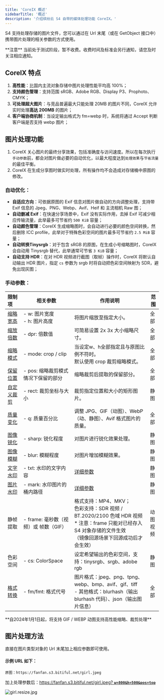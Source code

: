 ```yaml
---
title: 'CoreIX 概述'
sidebarTitle: '概述'
description: '介绍缤纷云 S4 自带的媒体处理功能 CoreIX。'
---
```


S4 支持处理存储的图片文件，您可以通过在 Url 末尾（或在 GetObject 接口中）携带图片处理的相关参数的方式使用。

<Warning>
**注意**
当前处于测试阶段，暂不收费。收费时间及标准会另行通知，请您及时关注相应通知。
</Warning>

## CoreIX 特点

1. **高性能**：比国内主流对象存储中图片处理性能平均高 100%；
2. **支持颜色管理**：支持范围 sRGB、Adobe RGB、Display P3、Prophoto、CMYK；
3. **可处理超大图片**：与竞品普遍最大只能处理 20MB 的图片不同，CoreIX 允许实时处理**高达 200MB** 的图片；
4. **客户端协商机制**：当设定输出格式为 fm=webp 时，系统将通过 Accept 判断客户端是否支持 webp 图片；

## 图片处理功能
1. CoreIX 关心图片的最终分享效果，包括准确度与访问速度。所以在每次执行`手动参数`前，都会对图片做必要的自动优化，以最大程度达到`处理效果`与`节省流量`的最佳平衡。
2. CoreIX 在生成分享图时做实时处理，所有操作均不会造成对存储桶中原图的修改。

### 自动优化：

- **自适应方向**：可依据原图的 Exif 信息对图片做自动的方向调整处理，支持带 Exif 信息的 Jpeg、PNG、Webp、Avif、Heif 和 主流相机 Raw 图；
- **自动删减 Exif**：在快速分享场景中，Exif 没有实际作用，去掉 Exif 可减少相应传输流量，此举最多可节省约 `500 KiB` 容量；
- **自动颜色管理**：CoreIX 生成缩略图时，会自动进行必要的颜色空间转换，然后删除 ICC profile，此举对于特殊色彩空间的图片最多可节省约 `2.5 MiB` 容量；
- **自动转换Tinysrgb**：对于包含 sRGB 的原图，在生成小号缩略图时，CoreIX 会自动用 Tinysrgb 替代，此举通常可节省 `3 KiB` 容量；
- **自动支持 HDR**：在对 HDR 视频进行截图（取帧）操作时，CoreIX 将默认自动输出 HDR 图片，指定 `cs` 参数为 srgb 时将自动把色彩空间映射为 SDR，避免出现灰图；

### 手动参数：

| 限制项 | 相关参数 | 作用说明 |范围|
| :--- | --- | --- | --- |
| [缩略宽高](/coreix/features/resize) | - w: 图片宽度<br />- h: 图片高度 | 将图片缩放至指定大小。|全部|
| [缩放倍数](/coreix/features/resize) | - dpr: 倍数值 | 可简易设置 2x 3x 大小缩略尺寸。|全部|
| [缩略模式](/coreix/features/resize) | - mode: crop / clip | 当设定w、h全部指定且与原图比例不符时。<br />默认使用 crop 裁剪缩略模式。|全部|
| [保留位置](/coreix/features/resize) | - pos: 缩略裁剪模式情况下保留的部分 | 缩略裁剪后提取的保留部分。|全部|
| [自定义裁剪](/coreix/features/crop) | - rect: 裁剪坐标与大小 | 裁剪指定位置和大小的矩形图片。|静图|
| [质量变化](/coreix/features/quality) | - q: 质量百分比 | 调整 JPG、GIF（动图）、WebP（动、静图）、Avif 格式图片的质量。|全部|
| [图像锐化](/coreix/features/sharp) | - sharp: 锐化程度 | 对图片进行锐化效果处理。|静图|
| [图像模糊](/coreix/features/blur) | - blur: 模糊程度 | 对图片增加模糊效果。|静图|
| [文字水印](/coreix/features/watermark) | - txt: 水印的文字内容 | [详细参数](features/watermark) |静图|
| [图片水印](/coreix/features/watermark-image) | - mark: 水印图片的桶内路径 | [详细参数](features/watermark-image) |静图|
| 静帧提取 | - frame: 毫秒数（视频）或 帧数（GIF） | 格式支持：MP4、MKV；<br />色彩支持：SDR 视频 / BT.2020/2100 色域 HDR 视频<br />* 注意：frame 只能对已经存入 S4 对象存储的文件生效<br />（镜像回源场景下回源成功后才会生效）|动图<br />视频|
| 色彩空间 | - cs: ColorSpace | 设定希望输出的色彩空间，支持：tinysrgb、srgb、adobe rgb|静图|
| [格式转换](/coreix/features/format) | - fm/fmt: 格式代号 | 图片格式：jpeg、png、tpng、webp、bmp、avif、gif、tiff<br />- 其他格式：blurhash（输出 blurhash 代码）、json（输出图片信息）|全部|

<Check>
**自2024年1月1日起，将支持 GIF / WEBP 动图支持高性能缩略、裁剪处理**
</Check>

## 图片处理方法

直接在图片类型对象的 Url 末尾加上相应参数即可使用。

#### 示例 URL 如下：

```
原图：https://fanfan.s3.bitiful.net/girl.jpeg
```

加上处理参数后：[https://fanfan.s3.bitiful.net/girl.jpeg? **`w=800&h=500&pos=top`**](https://fanfan.s3.ladydaily.com/girl.jpeg?w=800&h=500&pos=top)

![girl.resize.jpg](https://fanfan.s3.bitiful.net/girl.jpeg?w=800&h=500&pos=top)
